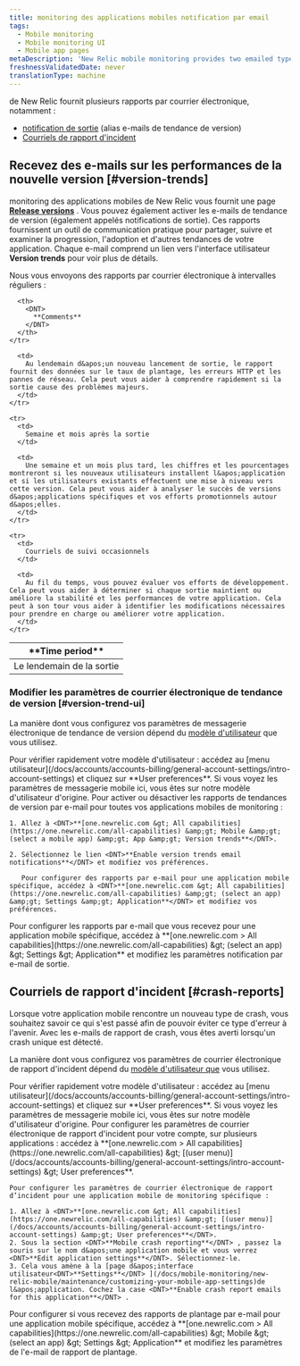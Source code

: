 ```yaml
---
title: monitoring des applications mobiles notification par email
tags:
  - Mobile monitoring
  - Mobile monitoring UI
  - Mobile app pages
metaDescription: 'New Relic mobile monitoring provides two emailed types of reports: version trend emails (aka release notifications) and crash report emails.'
freshnessValidatedDate: never
translationType: machine
---
```


<InlinePopover type="mobile" />de New Relic fournit plusieurs rapports par courrier électronique, notamment :

* [notification de sortie](#version-trends) (alias e-mails de tendance de version)
* [Courriels de rapport d&apos;incident](#crash-reports)

## Recevez des e-mails sur les performances de la nouvelle version [#version-trends]

monitoring des applications mobiles de New Relic vous fournit une page [<DNT>**Release versions**</DNT>](/docs/mobile-monitoring/mobile-monitoring-ui/mobile-app-pages/release-versions-page) . Vous pouvez également activer les e-mails de tendance de version (également appelés notifications de sortie). Ces rapports fournissent un outil de communication pratique pour partager, suivre et examiner la progression, l&apos;adoption et d&apos;autres tendances de votre application. Chaque e-mail comprend un lien vers l&apos;interface utilisateur <DNT>**Version trends**</DNT> pour voir plus de détails.

Nous vous envoyons des rapports par courrier électronique à intervalles réguliers :

<table>
  <thead>
    <tr>
      <th style={{ width: "200px" }}>
        <DNT>
          **Time period**
        </DNT>
      </th>

      <th>
        <DNT>
          **Comments**
        </DNT>
      </th>
    </tr>
  </thead>

  <tbody>
    <tr>
      <td>
        Le lendemain de la sortie
      </td>

      <td>
        Au lendemain d&apos;un nouveau lancement de sortie, le rapport fournit des données sur le taux de plantage, les erreurs HTTP et les pannes de réseau. Cela peut vous aider à comprendre rapidement si la sortie cause des problèmes majeurs.
      </td>
    </tr>

    <tr>
      <td>
        Semaine et mois après la sortie
      </td>

      <td>
        Une semaine et un mois plus tard, les chiffres et les pourcentages montreront si les nouveaux utilisateurs installent l&apos;application et si les utilisateurs existants effectuent une mise à niveau vers cette version. Cela peut vous aider à analyser le succès de versions d&apos;applications spécifiques et vos efforts promotionnels autour d&apos;elles.
      </td>
    </tr>

    <tr>
      <td>
        Courriels de suivi occasionnels
      </td>

      <td>
        Au fil du temps, vous pouvez évaluer vos efforts de développement. Cela peut vous aider à déterminer si chaque sortie maintient ou améliore la stabilité et les performances de votre application. Cela peut à son tour vous aider à identifier les modifications nécessaires pour prendre en charge ou améliorer votre application.
      </td>
    </tr>
  </tbody>
</table>

### Modifier les paramètres de courrier électronique de tendance de version [#version-trend-ui]

La manière dont vous configurez vos paramètres de messagerie électronique de tendance de version dépend du [modèle d&apos;utilisateur](/docs/accounts/original-accounts-billing/original-users-roles/overview-user-models) que vous utilisez.

<Callout variant="tip">
  Pour vérifier rapidement votre modèle d&apos;utilisateur : accédez au [menu utilisateur](/docs/accounts/accounts-billing/general-account-settings/intro-account-settings) et cliquez sur <DNT>**User preferences**</DNT>. Si vous voyez les paramètres de messagerie mobile ici, vous êtes sur notre modèle d&apos;utilisateur d&apos;origine.
</Callout>

<CollapserGroup>
  <Collapser id="original-user-version-trends" title="E-mails de version (modèle d'utilisateur d'origine)">
    Pour activer ou désactiver les rapports de tendances de version par e-mail pour toutes vos applications mobiles de monitoring :

    1. Allez à <DNT>**[one.newrelic.com &gt; All capabilities](https://one.newrelic.com/all-capabilities) &amp;gt; Mobile &amp;gt; (select a mobile app) &amp;gt; App &amp;gt; Version trends**</DNT>.

    2. Sélectionnez le lien <DNT>**Enable version trends email notifications**</DNT> et modifiez vos préférences.

       Pour configurer des rapports par e-mail pour une application mobile spécifique, accédez à <DNT>**[one.newrelic.com &gt; All capabilities](https://one.newrelic.com/all-capabilities) &amp;gt; (select an app) &amp;gt; Settings &amp;gt; Application**</DNT> et modifiez vos préférences.
  </Collapser>

  <Collapser id="new-relic-one-user-version-trends" title="E-mails de version (modèle d'utilisateur plus récent)">
    Pour configurer les rapports par e-mail que vous recevez pour une application mobile spécifique, accédez à <DNT>**[one.newrelic.com &gt; All capabilities](https://one.newrelic.com/all-capabilities) &amp;gt; (select an app) &amp;gt; Settings &amp;gt; Application**</DNT> et modifiez les paramètres notification par e-mail de sortie.
  </Collapser>
</CollapserGroup>

## Courriels de rapport d&apos;incident [#crash-reports]

Lorsque votre application mobile rencontre un nouveau type de crash, vous souhaitez savoir ce qui s&apos;est passé afin de pouvoir éviter ce type d&apos;erreur à l&apos;avenir. Avec les e-mails de rapport de crash, vous êtes averti lorsqu&apos;un crash unique est détecté.

La manière dont vous configurez vos paramètres de courrier électronique de rapport d&apos;incident dépend du [modèle d&apos;utilisateur que](/docs/accounts/original-accounts-billing/original-users-roles/overview-user-models) vous utilisez.

<Callout variant="tip">
  Pour vérifier rapidement votre modèle d&apos;utilisateur : accédez au [menu utilisateur](/docs/accounts/accounts-billing/general-account-settings/intro-account-settings) et cliquez sur <DNT>**User preferences**</DNT>. Si vous voyez les paramètres de messagerie mobile ici, vous êtes sur notre modèle d&apos;utilisateur d&apos;origine.
</Callout>

<CollapserGroup>
  <Collapser id="original-user-crash-emails" title="Courriels de crash (modèle d'utilisateur d'origine)">
    Pour configurer les paramètres de courrier électronique de rapport d&apos;incident pour votre compte, sur plusieurs applications : accédez à <DNT>**[one.newrelic.com &gt; All capabilities](https://one.newrelic.com/all-capabilities) &amp;gt; [(user menu)](/docs/accounts/accounts-billing/general-account-settings/intro-account-settings) &amp;gt; User preferences**</DNT>.

    Pour configurer les paramètres de courrier électronique de rapport d’incident pour une application mobile de monitoring spécifique :

    1. Allez à <DNT>**[one.newrelic.com &gt; All capabilities](https://one.newrelic.com/all-capabilities) &amp;gt; [(user menu)](/docs/accounts/accounts-billing/general-account-settings/intro-account-settings) &amp;gt; User preferences**</DNT>.
    2. Sous la section <DNT>**Mobile crash reporting**</DNT> , passez la souris sur le nom d&apos;une application mobile et vous verrez <DNT>**Edit application settings**</DNT>. Sélectionnez-le.
    3. Cela vous amène à la [page d&apos;interface utilisateur<DNT>**Settings**</DNT> ](/docs/mobile-monitoring/new-relic-mobile/maintenance/customizing-your-mobile-app-settings)de l&apos;application. Cochez la case <DNT>**Enable crash report emails for this application**</DNT> .
  </Collapser>

  <Collapser id="new-relic-one-user-crash-emails" title="E-mails de crash (nouveau modèle d'utilisateur)">
    Pour configurer si vous recevez des rapports de plantage par e-mail pour une application mobile spécifique, accédez à <DNT>**[one.newrelic.com &gt; All capabilities](https://one.newrelic.com/all-capabilities) &amp;gt; Mobile &amp;gt; (select an app) &amp;gt; Settings &amp;gt; Application**</DNT> et modifiez les paramètres de l&apos;e-mail de rapport de plantage.
  </Collapser>
</CollapserGroup>